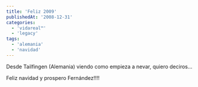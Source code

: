 ```yaml
---
title: 'Feliz 2009'
publishedAt: '2008-12-31'
categories:
  - 'vidareal™'
  - 'legacy'
tags:
  - 'alemania'
  - 'navidad'
---
```


Desde Tailfingen (Alemania) viendo como empieza a nevar, quiero deciros...

Feliz navidad y prospero Fernández!!!!
